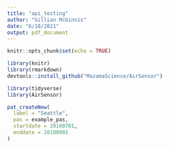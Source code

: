 ```yaml
---
title: "api_testing"
author: "Gillian McGinnis"
date: "6/10/2021"
output: pdf_document
---
```


```r
knitr::opts_chunk$set(echo = TRUE)
```

```r
library(knitr)
library(rmarkdown)
devtools::install_github("MazamaScience/AirSensor")

library(tidyverse)
library(AirSensor)
```

```r
pat_createNew(
  label = "Seattle", 
  pas = example_pas, 
  startdate = 20180701, 
  enddate = 20180901
)
```


